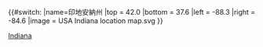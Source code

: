 {{#switch:{{{1}}}
|name=印地安納州
|top = 42.0
|bottom = 37.6
|left = -88.3
|right = -84.6
|image = USA Indiana location map.svg
}}<noinclude>{{Location map/Info}}
{{Documentation}}
[[Category:美國地理位置圖模板|Indiana]]
</noinclude>